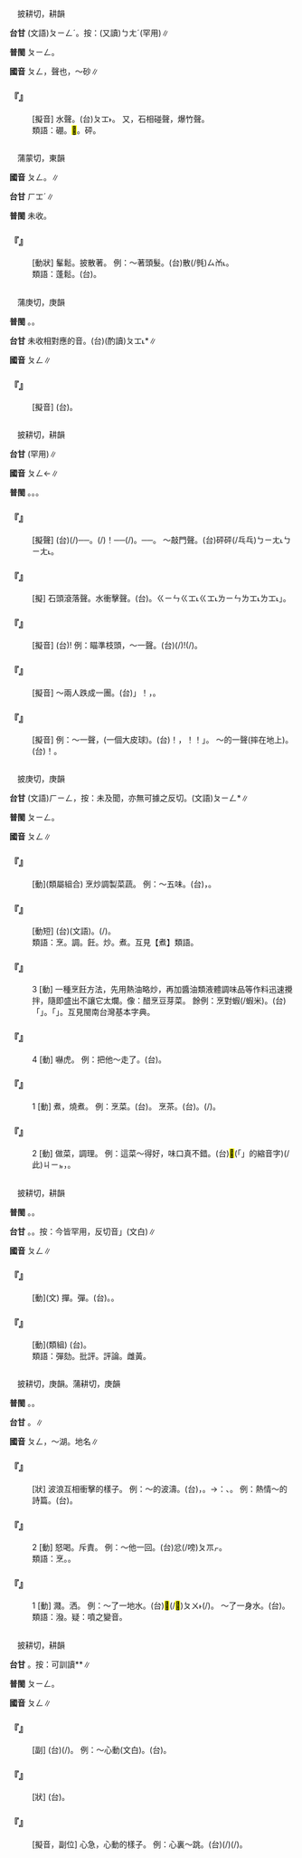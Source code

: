 
=={{ruby|硼|ㄆㄥ}}==

　披耕切，耕韻

'''台甘''' (文語)<rt>ㄆㄧㄥˊ</rt>。按：(又讀)<rt>ㄅㄤˊ</rt>{{ruby|、|ㄅㄧㄥˊ}}(罕用)∥

'''普閩''' <rt>ㄆㄧㄥ</rt>。

'''國音''' <rt>ㄆㄥ</rt>，聲也{{ruby|。|ㄆㄥˊ}}，～砂∥

    

==='''『{{ruby|硼|ㄆㄥ}}{{ruby|砰|ㄆㄥ/ㄆㄤ}}』'''===
: [擬音] 水聲。(台){{ruby|硼|ㄆㄧㄣˊ/ㄆㄧㄥˊ}}{{ruby|硼|ㄆㄧㄣˊ/ㄆㄧㄥˊ}}{{ruby|砰|ㄆㆲˊ}}{{ruby|砰|ㄆㆲˊ/ㄆㆲ˫}}<rt>ㄆㆲ˫</rt>。 又，石相碰聲，爆竹聲。
:類語：硼。<mark>&#xf91dc;</mark>。砰。
:
    

=={{ruby|髼|ㄆㄥ}}==

　蒲蒙切，東韻

'''國音''' <rt>ㄆㄥ</rt>。{{ruby|(文)|ㄆㄥˊ}}∥

'''台甘''' <rt>ㄏㆲˊ</rt>∥

'''普閩''' 未收。

    

==='''『{{ruby|髼|ㄆㄥ}}』'''===
: [動狀] 髼鬆。披散著。 例：～著頭髮。(台){{ruby|扑|ㄆㄚㆷ}}散(/毿)<rt>ㄙㆰ˪</rt>{{ruby|頭|ㄊㄠˊ}}{{ruby|毛|ㄇㆭˊ/ㄇㆦ}}。
:類語：蓬鬆。(台){{ruby|蓬|ㄆㆲ˫}}{{ruby|鬆|ㄙㆲ}}。
:
    

=={{ruby|<mark>&#xf91cf;</mark>|ㄆㄥ}}==

　蒲庚切，庚韻

'''普閩''' {{ruby|(文)|ㄆㄧㄥˊ}}。{{ruby|(白)|ㄆㆲ˪}}。

'''台甘''' 未收相對應的音。(台)(酌讀)<rt>ㄆㆲ˪</rt>*∥

'''國音''' <rt>ㄆㄥ</rt>∥

    

==='''『{{ruby|<mark>&#xf91cf;</mark>|ㄆㄥ}}』'''===
: [擬音] (台){{ruby|<mark>&#xf91cf;</mark>|ㄆㆲ˪}}。
    

=={{ruby|砰|ㄆㄥ}}==

　披耕切，耕韻

'''台甘''' {{ruby|(文)|ㄆㄧㄥ}}(罕用)∥

'''國音''' <rt>ㄆㄥ</rt>←{{ruby|(文)|ㄆㄧㄥ}}∥

'''普閩''' {{ruby|(文)|ㄆㄧㄥ}}。{{ruby|(白)|ㄅㄧㄤ}}。{{ruby|(俗)|ㄆㄧㄤ˪}}。

    

==='''『{{ruby|砰|ㄆㄥ}}{{ruby|砰|ㄆㄥ}}』'''===
: [擬聲] (台){{ruby|輪|ㄌㄧㄣ˪}}{{ruby|撞|ㄌㆲ˪}}(/{{ruby|蹸|ㄌㄧㄣ˪}}{{ruby|<mark>&#xffad2;</mark>|ㄌㆲ˪}}){{ruby|叫|ㄍㄧㄜ˪}}──{{ruby|鼓|ㄍㆦˋ}}{{ruby|聲|ㄒㄧㆩ}}。{{ruby|砰|ㄅㄧㄤ˪}}{{ruby|砰|ㄅㄧㄤ˪}}(/{{ruby|乓|ㄅㄧㄤ˪}}{{ruby|乓|ㄅㄧㄤ˪}})！{{ruby|叫|ㄍㄧㄜ˪}}──{{ruby|扑|ㄆㄚㆷ}}(/{{ruby|敲|ㄎㄚ˪}}){{ruby|門|ㄇㆭˊ}}{{ruby|丌|ㆤ}}{{ruby|聲|ㄒㄧㆩ}}。{{ruby|乒|ㄅㄧㄣ˪}}{{ruby|乓|ㄅㄧㄤ˪}}{{ruby|叫|ㄍㄧㄜ˪}}──{{ruby|銃|ㄑㄧㄥ˪}}{{ruby|聲|ㄒㄧㆩ}}。 ～敲門聲。(台){{ruby|扑|ㄆㄚㆷ}}{{ruby|門|ㄇㆭˊ}}{{ruby|丌|ㆤ}}{{ruby|聲|ㄒㄧㆩ}}砰砰(/乓乓)<rt>ㄅㄧㄤ˪</rt><rt>ㄅㄧㄤ˪</rt>{{ruby|叫|ㄍㄧㄜ˪}}。
    

==='''『{{ruby|砰|ㄆㄥ}}{{ruby|磅|ㄆㄤ}}』'''===
: [擬] 石頭滾落聲。水衝擊聲。(台){{ruby|砰|ㄅㄧㄣ˪}}{{ruby|磅|ㄅㆲ˪}}。{{ruby|「|ㄍㄧㄣ}}<rt>ㄍㄧㄣ</rt><rt>ㄍㆲ˪</rt><rt>ㄍㆲ˪</rt>{{ruby|、|ㄌㄧㄣ}}<rt>ㄌㄧㄣ</rt><rt>ㄌㆲ˪</rt><rt>ㄌㆲ˪</rt>」。
    

==='''『{{ruby|砰|ㄆㄥ}}{{ruby|然|ㄖㄢˊ}}』'''===
: [擬音] (台){{ruby|磅|ㄆㆲ˪}}!{{ruby|仔|ㄚ}} 例：瞄準枝頭，～一聲。(台){{ruby|對|ㄉㄨㄧ˪}}{{ruby|樹|ㄑㄧㄨ˫}}{{ruby|尾|ㆠㆤˋ/ㆠㄨㆤˋ}}{{ruby|相|ㄒㄧㆲ˪}}{{ruby|精|ㄐㄧㄥ}}{{ruby|精|ㄐㄧㄥ}}(/{{ruby|正|ㄐㄧㄥ}}{{ruby|正|ㄐㄧㄥ}}){{ruby|磅|ㄆㆲ˪}}!{{ruby|仔|ㄚ}}{{ruby|一|ㄐㄧㆵ ͘}}{{ruby|下|·ㆤ˫}}(/{{ruby|聲|ㄒㄧㆩ}}){{ruby|拍|ㄆㄚㆷ}}{{ruby|落|ㄌㄜㆷ ͘}}{{ruby|去|·ㄎㄧ˪}}。
    

==='''『{{ruby|砰|ㄆㄥ}}{{ruby|訇|ㄏㄨㄥ}}』'''===
: [擬音] ～兩人跌成一團。(台){{ruby|「|ㄅㆲˊ}}」！{{ruby|磅|ㄅㆲ˪}}{{ruby|一|ㄐㄧㆵ ͘}}{{ruby|下|·ㆤ˫}}，{{ruby|兩|ㄋㆭ˫}}{{ruby|個|ㆤˊ}}{{ruby|人|ㄌㄤˊ}}{{ruby|跋|ㄅㄨㄚㆷ ͘}}{{ruby|跋|ㄅㄨㄚㆷ ͘}}{{ruby|<mark>&#xf91d0;</mark>|ㄍㄠ˪}}{{ruby|<mark>&#xf91d0;</mark>|ㄍㄠ˪}}{{ruby|作|ㄗㄜ˪}}{{ruby|一|ㄐㄧㆵ ͘}}{{ruby|堆|ㄉㄨㄧ}}。
    

==='''『{{ruby|砰|ㄆㄥ}}』'''===
: [擬音] 例：～一聲，(一個大皮球)。(台){{ruby|唪|ㄅㆲ˪}}！{{ruby|一|ㄐㄧㆵ ͘}}{{ruby|下|·ㆤ˫}}，{{ruby|「|ㄆㆲ˪}}！{{ruby|/|ㄆㆲ˪}}！」{{ruby|仔|ㄚ}}{{ruby|一|ㄐㄧㆵ ͘}}{{ruby|下|·ㆤ˫}}。 ～的一聲(摔在地上)。(台){{ruby|砰|ㄅㄧㄤ˪/ㄅㄧㄤˊ/ㄆㄧㄤˊ}}！{{ruby|仔|ㄚ}}{{ruby|一|ㄐㄧㆵ ͘}}{{ruby|下|·ㆤ˫}}。
    

=={{ruby|烹|ㄆㄥ}}==

　披庚切，庚韻

'''台甘''' (文語)<rt>ㄏㄧㄥ</rt>，按：未及聞，亦無可據之反切。(文語)<rt>ㄆㄧㄥ</rt>*∥

'''普閩''' <rt>ㄆㄧㄥ</rt>。

'''國音''' <rt>ㄆㄥ</rt>∥

    

==='''『{{ruby|烹|ㄆㄥ}}{{ruby|調|ㄉㄧㄠˊ}}』'''===
: [動](類屬組合) 烹炒調製菜蔬。 例：～五味。(台){{ruby|做|ㄗㄨㆤ˪/ㄗㄜ˪}}{{ruby|菜|ㄘㄞ˪}}，{{ruby|配|ㄆㄨㆤ˪/ㄆㆤ˪}}{{ruby|合|ㄏㄚㆴ ͘}}{{ruby|五|ㄫㆦˋ}}{{ruby|味|ㆠㄧ˫}}。
    

==='''『{{ruby|烹|ㄆㄥ}}{{ruby|飪|ㄖㄣˋ}}』'''===
: [動短] (台){{ruby|烹|ㄆㄧㄥ}}{{ruby|飪|ㄌㄧㆬˋ/ㆢㄧㆬˋ}}(文語)。{{ruby|煮|ㄐㄧˋ/ㄗㄨˋ}}{{ruby|食|ㄐㄧㄚㆷ ͘}}(/{{ruby|物|ㄇㄧㆷ ͘/ㄇㆭㆷ ͘}})。
:類語：烹。調。飪。炒。煮。互見【煮】類語。
:
    

==='''『{{ruby|烹|ㄆㄥ}}』'''===
:3  [動] 一種烹飪方法，先用熱油略炒，再加醬油類液體調味品等作料迅速攪拌，隨即盛出不讓它太爛。像：醋烹豆芽菜。 餘例：烹對蝦(/蝦米)。(台){{ruby|相|ㄒㄧㆲ}}{{ruby|當|ㄉㆲ}}{{ruby|於|ㄨ}}{{ruby|台|ㄉㄞˊ}}{{ruby|語|ㆣㄧˋ/ㆣㄨˋ}}{{ruby|丌|ㆤ}}「{{ruby|炒|ㄘㄚˋ}}」。{{ruby|台|ㄉㄞˊ}}{{ruby|語|ㆣㄧˋ/ㆣㄨˋ}}{{ruby|丌|ㆤ}}「{{ruby|烹|ㄆㄧㄥ}}」。互見閩南台灣基本字典。
    

==='''『{{ruby|烹|ㄆㄥ}}』'''===
:4  [動] 嚇虎。 例：把他～走了。(台){{ruby|共|ㄍㄤ˫}}{{ruby|→|ㄍㄚ˫}}{{ruby|哄|ㄏㄤˋ}}{{ruby|嚇|ㄏㆥㆷ}}{{ruby|出|ㄘㄨㆵ}}{{ruby|去|·ㄎㄧ˪}}。
    

==='''『{{ruby|烹|ㄆㄥ}}』'''===
:1  [動] 煮，燒煮。 例：烹菜。(台){{ruby|煮|ㄐㄧˋ/ㄗㄨˋ}}{{ruby|菜|ㄘㄞ˪}}。 烹茶。(台){{ruby|烹|ㄆㄧㄥ}}{{ruby|茶|ㄉㆤˊ}}。{{ruby|焚|ㄏㄧㆩˊ}}(/{{ruby|煎|ㄗㄨㆩ}}){{ruby|茶|ㄉㆤˊ}}。
    

==='''『{{ruby|烹|ㄆㄥ}}』'''===
:2  [動] 做菜，調理。 例：這菜～得好，味口真不錯。(台)<mark>&#xffb50;</mark>(「{{ruby|此|ㄐㄧˋ}}{{ruby|一|ㄐㄧㆵ ͘}}」的縮音字)(/此)<rt>ㄐㄧㆵ</rt>{{ruby|碗|ㄨㆩˋ}}{{ruby|菜|ㄘㄞ˪}}{{ruby|炒|ㄘㄚˋ}}{{ruby|去|ㄎㄧ˪}}{{ruby|真|ㄐㄧㄣ}}{{ruby|好|ㄏㄜˋ}}，{{ruby|食|ㄐㄧㄚㆷ ͘}}{{ruby|著|ㄉㄧㄜㆷ ͘}}{{ruby|誠|ㄐㄧㆩˊ}}{{ruby|好|ㄏㄜˋ}}{{ruby|食|ㄐㄧㄚㆷ ͘}}。
    

=={{ruby|抨|ㄆㄥ}}==

　披耕切，耕韻

'''普閩''' {{ruby|(文)|ㄆㄧㄥ}}。{{ruby|(白)|ㄅㄧㆩ}}{{ruby|。|ㄆㆪ}}。

'''台甘''' {{ruby|(文)|ㄅㄧㄥˊ}}。{{ruby|(語)|ㄆㆪˊ}}。按：今皆罕用，反切音{{ruby|「|ㄆㄧㄥ}}」(文白)∥

'''國音''' <rt>ㄆㄥ</rt>∥

    

==='''『{{ruby|抨|ㄆㄥ}}』'''===
: [動](文) 撣。彈。(台){{ruby|批|ㄆㆤ/ㄆㄨㆤ}}{{ruby|評|ㄆㄧㄥˊ}}。{{ruby|攻|ㄍㆲ}}{{ruby|擊|ㄍㄧㆤㆶ}}。
    

==='''『{{ruby|抨|ㄆㄥ}}{{ruby|擊|ㄐㄧˊ}}』'''===
: [動](類組) (台){{ruby|用|ㄧㆲ˫/ㄧㄥ˫}}{{ruby|言|ㆣㄧㄢˊ/ㆣㄢˊ}}{{ruby|語|ㆣㄧˋ/ㆣㄨˋ}}{{ruby|或|ㄧㄚㆷ ͘}}{{ruby|是|ㄒㄧ˫}}{{ruby|寫|ㄒㄧㄚˋ}}{{ruby|文|ㆠㄨㄣˊ}}{{ruby|章|ㄐㄧㆧ/ㄐㄧㆲ/ㄐㄧㆫ}}{{ruby|攻|ㄍㆲ}}{{ruby|擊|ㄍㄧㆤㆶ}}{{ruby|別|ㄅㄚㆵ ͘}}{{ruby|人|ㄌㄤˊ}}{{ruby|丌|ㆤ}}{{ruby|言|ㆣㄧㄢˊ}}{{ruby|論|ㄌㄨㄣ˫}}{{ruby|或|ㄧㄚㆷ ͘}}{{ruby|行|ㄏㄧㄥˊ}}{{ruby|為|ㄨㄧˊ}}。
:類語：彈劾。批評。評論。雌黃。
:
    

=={{ruby|澎|ㄆㄥ}}==

　披耕切，庚韻。蒲耕切，庚韻

'''普閩''' {{ruby|(文)|ㄆㄧㄥˊ}}。{{ruby|(白)|ㄆㆪˊ}}。

'''台甘''' {{ruby|(文)|ㄆㄧㄥˊ}}。{{ruby|(語)|ㄆㆪˊ}}{{ruby|。|ㄆㆥˊ}}∥

'''國音''' <rt>ㄆㄥ</rt>{{ruby|。|ㄆㄥˊ}}，～湖。地名∥

    

==='''『{{ruby|澎|ㄆㄥ}}{{ruby|湃|ㄆㄞˋ}}』'''===
: [狀] 波浪互相衝擊的樣子。 例：～的波濤。(台){{ruby|海|ㄏㄞˋ}}{{ruby|泳|ㄧㄥˋ}}{{ruby|澼|ㄆㄧㄚㆶ ͘}}{{ruby|來|ㄌㄞˊ}}{{ruby|澼|ㄆㄧㄚㆶ ͘}}{{ruby|去|ㄎㄧ˪}}，{{ruby|漾|ㄧㄥ˫}}{{ruby|來|ㄌㄞˊ}}{{ruby|漾|ㄧㄥ˫}}{{ruby|去|ㄎㄧ˪}}。→{{ruby|比|ㄅㄧˋ}}{{ruby|喻|ㄌㄨ˫/ㆡㄨ˫}}：{{ruby|聲|ㄒㄧㄥ}}{{ruby|勢|ㄙㆤ˪}}、{{ruby|氣|ㄎㄧ˪}}{{ruby|勢|ㄙㆤ˪}}{{ruby|偉|ㄨㄧˋ}}{{ruby|大|ㄉㄞ˫}}。 例：熱情～的詩篇。(台){{ruby|熱|ㆢㄧㄚㆵ ͘/ㄌㄧㄚㆵ ͘}}{{ruby|情|ㄐㄧㄥˊ}}{{ruby|澎|ㄆㄧㄥˊ}}{{ruby|湃|ㄆㄞ˪}}{{ruby|丌|ㆤ}}{{ruby|詩|ㄒㄧ}}{{ruby|篇|ㄆㄧㄢ}}。
    

==='''『{{ruby|澎|ㄆㄥ}}』'''===
:2  [動] 怒喝。斥責。 例：～他一回。(台){{ruby|加|ㄍㄚ}}{{ruby|→|ㄍㄚ˫}}{{ruby|伊|ㄧ}}忿(/嗙)<rt>ㄆㆭㆷ</rt>{{ruby|一|ㄐㄧㆵ ͘}}{{ruby|睏|ㄎㄨㄣ˪}}。
:類語：烹。{{ruby|嗙|ㄆㄤˇ}}。
:
    

==='''『{{ruby|澎|ㄆㄥ}}』'''===
:1  [動] 濺。洒。 例：～了一地水。(台){{ruby|滾|ㄍㄨㄣˋ}}{{ruby|水|ㄗㄨㄧˋ}}<mark>&#xffac0;</mark>(/<mark>&#xf91d1;</mark>)<rt>ㄆㄨ˫</rt>{{ruby|出|ㄘㄨㆵ}}{{ruby|來|·ㄌㄞˊ}}{{ruby|噴|ㄆㄨㄣ˪}}(/{{ruby|濺|ㄗㄨㆩ˫}}){{ruby|歸|ㄍㄨㄧ}}{{ruby|塗|ㄊㆦˊ}}{{ruby|骹|ㄎㄚ}}。 ～了一身水。(台){{ruby|歸|ㄍㄨㄧ}}{{ruby|身|ㄒㄧㄥ}}{{ruby|軀|ㄎㄨ}}{{ruby|攏|ㄌㆲˋ}}{{ruby|噴|ㄆㄨㄣ˪}}{{ruby|著|ㄉㄧㄜㆷ ͘}}{{ruby|水|ㄗㄨㄧˋ}}。
:類語：潑。疑：噴之變音。
:
    

=={{ruby|怦|ㄆㄥ}}==

　披耕切，耕韻

'''台甘''' {{ruby|(文)|ㄆㄧㄥ}}。按：可訓讀{{ruby|(語)|ㄆㆲ˫}}*{{ruby|、|ㄅㆲ˪}}*∥

'''普閩''' <rt>ㄆㄧㄥ</rt>。

'''國音''' <rt>ㄆㄥ</rt>∥

    

==='''『{{ruby|怦|ㄆㄥ}}{{ruby|然|ㄖㄢˊ}}』'''===
: [副] (台){{ruby|心|ㄒㄧㆬ}}{{ruby|臟|ㄗㆲ˫}}(/{{ruby|肝|ㄍㄨㆩ}}){{ruby|噗|ㄆㆦㆶ}}{{ruby|噗|ㄆㆦㆶ}}{{ruby|跳|ㄊㄧㄠ˪}}{{ruby|丌|ㆤ}}{{ruby|款|ㄎㄨㄢˋ}}。 例：～心動(文白)。(台){{ruby|心|ㄒㄧㆬ}}{{ruby|臟|ㄗㆲ˫}}{{ruby|跳|ㄊㄧㄠ˪}}{{ruby|到|ㄍㄚㆷ}}{{ruby|<mark>&#xf91cf;</mark>|ㄆㆲ˫}}{{ruby|<mark>&#xf91cf;</mark>|ㄆㆲ˫}}{{ruby|惝|ㄑㄧㆲˋ}}{{ruby|→|ㄑㄧㄥˋ}}。
    

==='''『{{ruby|怦|ㄆㄥ}}』'''===
: [狀] (台){{ruby|忠|ㄉㄧㆲ}}{{ruby|直|ㄉㄧㆵ ͘}}{{ruby|丌|ㆤ}}{{ruby|款|ㄎㄨㄢˋ}}{{ruby|式|ㄒㄧㆤㆶ/ㄒㄧㆵ}}。
    

==='''『{{ruby|怦|ㄆㄥ}}{{ruby|怦|ㄆㄥ}}』'''===
: [擬音，副位] 心急，心動的樣子。 例：心裏～跳。(台){{ruby|心|ㄒㄧㆬ}}{{ruby|臟|ㄗㆲ˫}}(/{{ruby|肝|ㄍㄨㆩ}}){{ruby|噗|ㄆㆦㆶ}}{{ruby|噗|ㄆㆦㆶ}}{{ruby|跳|ㄊㄧㄠ˪}}(/{{ruby|怦|ㄆㆲ˫}}{{ruby|怦|ㄆㆲ˫}}{{ruby|惝|ㄑㄧㆲˋ}}{{ruby|→|ㄑㄧㄥˋ}})。
    
